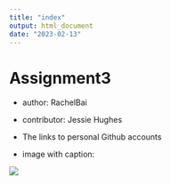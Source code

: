 ```yaml
---
title: "index"
output: html_document
date: "2023-02-13"
---
```


# Assignment3

- author: RachelBai

- contributor: Jessie Hughes

- The links to personal Github accounts

- image with caption:

![](F:/Github/assignment-3-zb93/time_series1.png)


